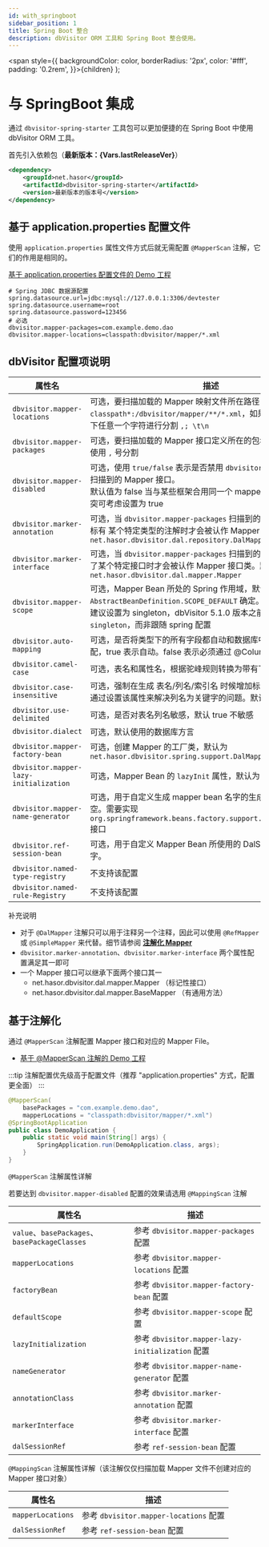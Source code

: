 ```yaml
---
id: with_springboot
sidebar_position: 1
title: Spring Boot 整合
description: dbVisitor ORM 工具和 Spring Boot 整合使用。
---
```


  <span style={{ backgroundColor: color, borderRadius: '2px', color: '#fff', padding: '0.2rem', }}>{children}</span>
);

# 与 SpringBoot 集成

通过 `dbvisitor-spring-starter` 工具包可以更加便捷的在 Spring Boot 中使用 dbVisitor ORM 工具。

首先引入依赖包（**最新版本：<Highlight color="rgb(227 17 108)">{Vars.lastReleaseVer}</Highlight>**）

```xml
<dependency>
    <groupId>net.hasor</groupId>
    <artifactId>dbvisitor-spring-starter</artifactId>
    <version>最新版本的版本号</version>
</dependency>
```

## 基于 application.properties 配置文件

使用 `application.properties` 属性文件方式后就无需配置 `@MapperScan` 注解，它们的作用是相同的。

[基于 application.properties 配置文件的 Demo 工程](https://gitee.com/zycgit/dbvisitor/tree/main/dbvisitor-example/springboot/)

```properties
# Spring JDBC 数据源配置
spring.datasource.url=jdbc:mysql://127.0.0.1:3306/devtester
spring.datasource.username=root
spring.datasource.password=123456
# 必选
dbvisitor.mapper-packages=com.example.demo.dao
dbvisitor.mapper-locations=classpath:dbvisitor/mapper/*.xml
```

## dbVisitor 配置项说明

| 属性名                                    | 描述                                                                                                                                                          |
|----------------------------------------|-------------------------------------------------------------------------------------------------------------------------------------------------------------|
| `dbvisitor.mapper-locations`           | 可选，要扫描加载的 Mapper 映射文件所在路径，默认值为 `classpath*:/dbvisitor/mapper/**/*.xml`，如果有多个可以通过一下任意一个字符进行分割 `,; \t\n`                                                      |
| `dbvisitor.mapper-packages`            | 可选，要扫描加载的 Mapper 接口定义所在的包名，如果有多个包使用 `,` 号分割                                                                                                                 |
| `dbvisitor.mapper-disabled`            | 可选，使用 `true/false` 表示是否禁用 `dbvisitor.mapper-packages` 扫描到的 Mapper 接口。<br/>默认值为 false 当与某些框架合用同一个 mapper 文件时如果遇到冲突可考虑设置为 true                                |
| `dbvisitor.marker-annotation`          | 可选，当 `dbvisitor.mapper-packages` 扫描到的 Mapper 接口身上标有 某个特定类型的注解时才会被认作 Mapper 接口类。默认为：`net.hasor.dbvisitor.dal.repository.DalMapper`                           |
| `dbvisitor.marker-interface`           | 可选，当 `dbvisitor.mapper-packages` 扫描到的 Mapper 接口实现了某个特定接口时才会被认作 Mapper 接口类。默认为：`net.hasor.dbvisitor.dal.mapper.Mapper`                                       |
| `dbvisitor.mapper-scope`               | 可选，Mapper Bean 所处的 Spring 作用域，默认作用域通过 `AbstractBeanDefinition.SCOPE_DEFAULT` 确定。<br/>建议设置为 singleton，dbVisitor 5.1.0 版本之前默认值被设置为 `singleton`，而非跟随 spring 配置 |
| `dbvisitor.auto-mapping`               | 可选，是否将类型下的所有字段都自动和数据库中的列进行映射匹配，true 表示自动。false 表示必须通过 @Column 注解声明                                                                                          |                                                                                                                         
| `dbvisitor.camel-case`                 | 可选，表名和属性名，根据驼峰规则转换为带有下划线的表名和列名                                                                                                                              |                                                                                                                        
| `dbvisitor.case-insensitive`           | 可选，强制在生成 表名/列名/索引名 时候增加标识符限定，例如：通过设置该属性来解决列名为关键字的问题。默认是 false 不设置                                                                                           |                                                                                                                               
| `dbvisitor.use-delimited`              | 可选，是否对表名列名敏感，默认 true 不敏感                                                                                                                                    |                                                                                                                               
| `dbvisitor.dialect`                    | 可选，默认使用的数据库方言                                                                                                                                               |
| `dbvisitor.mapper-factory-bean`        | 可选，创建 Mapper 的工厂类，默认为 `net.hasor.dbvisitor.spring.support.DalMapperBean`                                                                                    |
| `dbvisitor.mapper-lazy-initialization` | 可选，Mapper Bean 的 `lazyInit` 属性，默认为 `false`                                                                                                                  |
| `dbvisitor.mapper-name-generator`      | 可选，用于自定义生成 mapper bean 名字的生成器类名，默认为：空。需要实现 `org.springframework.beans.factory.support.BeanNameGenerator` 接口                                                 |
| `dbvisitor.ref-session-bean`           | 可选，用于自定义 Mapper Bean 所使用的 DalSession Bean 的名字。                                                                                                              |                                   
| `dbvisitor.named-type-registry`        | 不支持该配置                                                                                                                                                      |
| `dbvisitor.named-rule-Registry`        | 不支持该配置                                                                                                                                                      |

补充说明
- 对于 `@DalMapper` 注解只可以用于注释另一个注释，因此可以使用 `@RefMapper` 或 `@SimpleMapper` 来代替。细节请参阅 **[注解化 Mapper](../dal/anno-mapper.mdx)**
- `dbvisitor.marker-annotation`、`dbvisitor.marker-interface` 两个属性配置满足其一即可
- 一个 Mapper 接口可以继承下面两个接口其一
    - net.hasor.dbvisitor.dal.mapper.Mapper （标记性接口）
    - net.hasor.dbvisitor.dal.mapper.BaseMapper （有通用方法）

## 基于注解化

通过 `@MapperScan` 注解配置 Mapper 接口和对应的 Mapper File。

- [基于 @MapperScan 注解的 Demo 工程](https://gitee.com/zycgit/dbvisitor/tree/main/dbvisitor-example/springboot-2/)

:::tip
注解配置优先级高于配置文件（推荐 "application.properties" 方式，配置更全面）
:::

```java {2,3}
@MapperScan(
    basePackages = "com.example.demo.dao",
    mapperLocations = "classpath:dbvisitor/mapper/*.xml")
@SpringBootApplication
public class DemoApplication {
    public static void main(String[] args) {
        SpringApplication.run(DemoApplication.class, args);
    }
}
```

`@MapperScan` 注解属性详解

若要达到 `dbvisitor.mapper-disabled` 配置的效果请选用 `@MappingScan` 注解

| 属性名                                         | 描述                                           |
|---------------------------------------------|----------------------------------------------|
| `value`、`basePackages`、`basePackageClasses` | 参考 `dbvisitor.mapper-packages` 配置            |
| `mapperLocations`                           | 参考 `dbvisitor.mapper-locations` 配置           |
| `factoryBean`                               | 参考 `dbvisitor.mapper-factory-bean` 配置        |
| `defaultScope`                              | 参考 `dbvisitor.mapper-scope` 配置               |
| `lazyInitialization`                        | 参考 `dbvisitor.mapper-lazy-initialization` 配置 |
| `nameGenerator`                             | 参考 `dbvisitor.mapper-name-generator` 配置      |
| `annotationClass`                           | 参考 `dbvisitor.marker-annotation` 配置          |
| `markerInterface`                           | 参考 `dbvisitor.marker-interface` 配置           |
| `dalSessionRef`                             | 参考 `ref-session-bean` 配置                     |

`@MappingScan` 注解属性详解（该注解仅仅扫描加载 Mapper 文件不创建对应的 Mapper 接口对象）

| 属性名               | 描述                                 |
|-------------------|------------------------------------|
| `mapperLocations` | 参考 `dbvisitor.mapper-locations` 配置 |
| `dalSessionRef`   | 参考 `ref-session-bean` 配置           |
